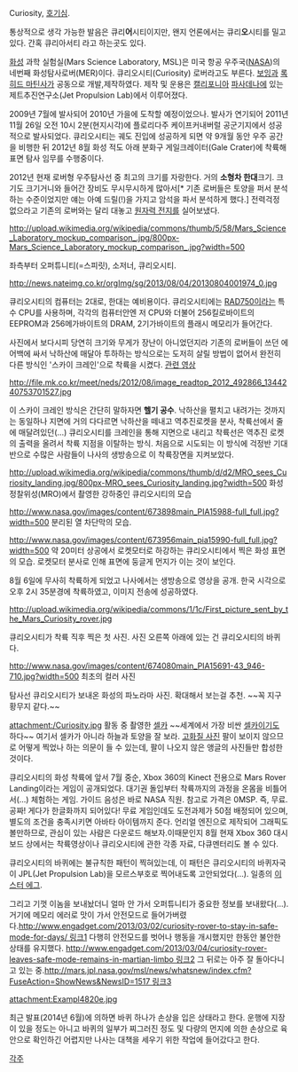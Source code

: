Curiosity, [[호기심]].

통상적으로 생각 가능한 발음은 큐리'''어'''시티이지만, 왠지 언론에서는 큐리'''오'''시티를 밀고있다. 간혹 큐리아서티 라고 하는곳도 있다.

[[화성]] 과학 실험실(Mars Science Laboratory, MSL)은 미국 항공 우주국([[NASA]])의 네번째 화성탐사로버(MER)이다. 큐리오시티(Curiosity) 로버라고도 부른다. [[보잉]]과 [[록히드 마틴]]사가 공동으로 개발,제작하였다. 제작 및 운용은 [[캘리포니아]] [[파사데나]]에 있는 제트추진연구소(Jet Propulsion Lab)에서 이루어졌다.

2009년 7월에 발사되어 2010년 가을에 도착할 예정이었으나. 발사가 연기되어 2011년 11월 26일 오전 10시 2분(현지시각)에 플로리다주 케이프커내버럴 공군기지에서 성공적으로 발사되었다. 큐리오시티는 궤도 진입에 성공하게 되면 약 9개월 동안 우주 공간을 비행한 뒤 2012년 8월 화성 적도 아래 분화구 게일크레이터(Gale Crater)에 착륙해 표면 탐사 임무를 수행중이다.

2012년 현재 로버형 우주탐사선 중 최고의 크기를 자랑한다. 거의 '''소형차 한대'''크기. 크기도 크기거니와 들어간 장비도 무시무시하게 많아서[* 기존 로버들은 토양을 퍼서 분석하는 수준이었지만 얘는 아예 드릴(!)을 가지고 암석을 파서 분석하게 했다.] 전력걱정 없으라고 기존의 로버와는 달리 대놓고 [[원자력 전지]]를 실어보냈다.

http://upload.wikimedia.org/wikipedia/commons/thumb/5/58/Mars_Science_Laboratory_mockup_comparison_.jpg/800px-Mars_Science_Laboratory_mockup_comparison_.jpg?width=500

좌측부터 오퍼튜니티(=스피릿), 소저너, 큐리오시티. 

http://news.nateimg.co.kr/orgImg/sg/2013/08/04/20130804001974_0.jpg

큐리오시티의 컴퓨터는 2대로, 한대는 예비용이다. 큐리오시티에는 [[RAD750]]이라는 특수 CPU를 사용하며, 각각의 컴퓨터안엔 저 CPU와 더불어 256킬로바이트의 EEPROM과 256메가바이트의 DRAM, 2기가바이트의 플래시 메모리가 들어간다.

사진에서 보다시피 당연히 크기와 무게가 장난이 아니었던지라 기존의 로버들이 쓰던 에어백에 싸서 낙하산에 매달아 투하하는 방식으로는 도저히 살릴 방법이 없어서 완전히 다른 방식인 '스카이 크레인'으로 착륙을 시켰다. [http://www.youtube.com/watch?feature=player_embedded&v=08wyPdr47ww#at=1287 관련 영상]

http://file.mk.co.kr/meet/neds/2012/08/image_readtop_2012_492866_1344240753701527.jpg

이 스카이 크레인 방식은 간단히 말하자면 '''헬기 공수'''. 낙하산을 펼치고 내려가는 것까지는 동일하나 지면에 거의 다다르면 낙하산을 떼내고 역추진로켓을 분사, 착륙선에서 줄에 매달려있던(...) 큐리오시티를 크레인을 통해 지면으로 내리고 착륙선은 역추진 로켓의 출력을 올려서 착륙 지점을 이탈하는 방식. 처음으로 시도되는 이 방식에 걱정반 기대반으로 수많은 사람들이 나사의 생방송으로 이 착륙장면을 지켜보았다. 

http://upload.wikimedia.org/wikipedia/commons/thumb/d/d2/MRO_sees_Curiosity_landing.jpg/800px-MRO_sees_Curiosity_landing.jpg?width=500
화성 정찰위성(MRO)에서 촬영한 강하중인 큐리오시티의 모습

http://www.nasa.gov/images/content/673898main_PIA15988-full_full.jpg?width=500
분리된 열 차단막의 모습. 

http://www.nasa.gov/images/content/673956main_pia15990-full_full.jpg?width=500
약 20미터 상공에서 로켓모터로 하강하는 큐리오시티에서 찍은 화성 표면의 모습. 로켓모터 분사로 인해 표면에 둥글게 먼지가 이는 것이 보인다.

8월 6일에 무사히 착륙하게 되었고 나사에서는 생방송으로 영상을 공개. 한국 시각으로 오후 2시 35분경에 착륙하였고, 이미지 전송에 성공하였다. 

http://upload.wikimedia.org/wikipedia/commons/1/1c/First_picture_sent_by_the_Mars_Curiosity_rover.jpg

큐리오시티가 착륙 직후 찍은 첫 사진. 사진 오른쪽 아래에 있는 건 큐리오시티의 바퀴다.

http://www.nasa.gov/images/content/674080main_PIA15691-43_946-710.jpg?width=500
최초의 컬러 사진

{{{#!html
<iframe frameborder="0" src="http://photosynth.net/embed.aspx?cid=1b64e836-3a5a-49e8-afc5-1a626ecdffd0&delayLoad=true&slideShowPlaying=false" width="600" height="400"></iframe>
}}}
탐사선 큐리오시티가 보내온 화성의 파노라마 사진. 확대해서 보는걸 추천. ~~꼭 지구 황무지 같다.~~

attachment:/Curiosity.jpg
활동 중 촬영한 [[셀카]] ~~세계에서 가장 비싼 [[셀카]]이기도 하다~~
여기서 셀카가 아니라 하늘과 토양을 잘 보라. [http://photojournal.jpl.nasa.gov/jpeg/PIA16239.jpg 고화질 사진]
팔이 보이지 않으므로 어떻게 찍었나 하는 의문이 들 수 있는데, 팔이 나오지 않은 앵글의 사진들만 합성한 것이다.

큐리오시티의 화성 착륙에 앞서 7월 중순, Xbox 360의 Kinect 전용으로 Mars Rover Landing이라는 게임이 공개되었다. 대기권 돌입부터 착륙까지의 과정을 온몸을 비틀어서(...) 체험하는 게임. 가이드 음성은 바로 NASA 직원. 참고로 가격은 0MSP. 즉, 무료. 공짜! 게다가 한글화까지 되어있다! 무료 게임인데도 도전과제가 50점 배정되어 있으며, 별도의 조건을 충족시키면 아바타 아이템까지 준다. 언리얼 엔진으로 제작되어 그래픽도 볼만하므로, 관심이 있는 사람은 다운로드 해보자.이때문인지 8월 현재 Xbox 360 대시보드 상에서는 착륙영상이나 큐리오시티에 관한 각종 자료, 다큐멘터리도 볼 수 있다. 

큐리오시티의 바퀴에는 불규칙한 패턴이 찍혀있는데, 이 패턴은 큐리오시티의 바퀴자국이 JPL(Jet Propulsion Lab)을 모르스부호로 찍어내도록 고안되었다(...). 일종의 [[이스터 에그]].

그리고 기껏 이놈을 보내놨더니 얼마 안 가서 오퍼튜니티가 중요한 정보를 보내왔다(...). 거기에 메모리 에러로 맛이 가서 안전모드로 들어가버렸다.[[http://www.engadget.com/2013/03/02/curiosity-rover-to-stay-in-safe-mode-for-days/ 링크1]] 다행히 안전모드를 벗어나 행동을 개시했지만 한동안 불안한 상태를 유지했다. [[http://www.engadget.com/2013/03/04/curiosity-rover-leaves-safe-mode-remains-in-martian-limbo 링크2]] 그 뒤로는 아주 잘 돌아다니고 있는 중.[[http://mars.jpl.nasa.gov/msl/news/whatsnew/index.cfm?FuseAction=ShowNews&NewsID=1517 링크3]]

attachment:Exampl4820e.jpg

최근 발표(2014년 6월)에 의하면 바퀴 하나가 손상을 입은 상태라고 한다. 운행에 지장이 있을 정도는 아니고 바퀴의 일부가 찌그러진 정도 및 다량의 먼지에 의한 손상으로 육안으로 확인하긴 어렵지만 나사는 대책을 세우기 위한 작업에 들어갔다고 한다.

[[각주]]
